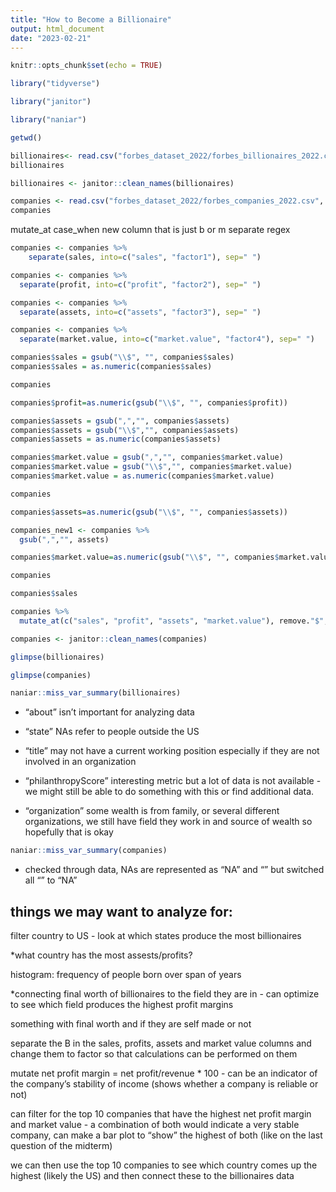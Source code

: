 ```yaml
---
title: "How to Become a Billionaire"
output: html_document
date: "2023-02-21"
---
```


```r
knitr::opts_chunk$set(echo = TRUE)
```

```r
library("tidyverse")

library("janitor")

library("naniar")
```

```r
getwd()
```

```r
billionaires<- read.csv("forbes_dataset_2022/forbes_billionaires_2022.csv", na="")
billionaires
```
```r
billionaires <- janitor::clean_names(billionaires)
```

```r
companies <- read.csv("forbes_dataset_2022/forbes_companies_2022.csv", na="")
companies
```
mutate_at
case_when
new column that is just b or m 
separate 
regex

```r
companies <- companies %>%
    separate(sales, into=c("sales", "factor1"), sep=" ")
```

```r
companies <- companies %>%
  separate(profit, into=c("profit", "factor2"), sep=" ")
```


```r
companies <- companies %>%
  separate(assets, into=c("assets", "factor3"), sep=" ")
```


```r
companies <- companies %>%
  separate(market.value, into=c("market.value", "factor4"), sep=" ")
```


```r
companies$sales = gsub("\\$", "", companies$sales)
companies$sales = as.numeric(companies$sales)

```
```r
companies
```


```r
companies$profit=as.numeric(gsub("\\$", "", companies$profit))
```

```r
companies$assets = gsub(",","", companies$assets)
companies$assets = gsub("\\$","", companies$assets)
companies$assets = as.numeric(companies$assets)
```

```r
companies$market.value = gsub(",","", companies$market.value)
companies$market.value = gsub("\\$","", companies$market.value)
companies$market.value = as.numeric(companies$market.value)
```


```r
companies
```

```r
companies$assets=as.numeric(gsub("\\$", "", companies$assets))
```

```r
companies_new1 <- companies %>%
  gsub(",","", assets)
```

```r
companies$market.value=as.numeric(gsub("\\$", "", companies$market.value))
```

```r
companies
```





```r
companies$sales
```


```r
companies %>%
  mutate_at(c("sales", "profit", "assets", "market.value"), remove."$", na.rm=T)
```


```r
companies <- janitor::clean_names(companies)
```

```r
glimpse(billionaires)
```

```r
glimpse(companies)
```

```r
naniar::miss_var_summary(billionaires)
```

- "about" isn't important for analyzing data

- "state" NAs refer to people outside the US

- "title" may not have a current working position especially if they are not involved in an organization

- "philanthropyScore" interesting metric but a lot of data is not available - we might still be able to do something with this or find additional data.

- "organization" some wealth is from family, or several different organizations, we still have field they work in and source of wealth so hopefully that is okay 


```r
naniar::miss_var_summary(companies)
```

- checked through data, NAs are represented as "NA" and "" but switched all "" to "NA"


## things we may want to analyze for: 

filter country to US - look at which states produce the most billionaires

*what country has the most assests/profits?

histogram: frequency of people born over span of years 

*connecting final worth of billionaires to the field they are in - can optimize to see which field produces the highest profit margins 

something with final worth and if they are self made or not 

separate the B in the sales, profits, assets and market value columns and change them to factor so that calculations can be performed on them

mutate net profit margin = net profit/revenue * 100 - can be an indicator of the company's stability of income (shows whether a company is reliable or not)

can filter for the top 10 companies that have the highest net profit margin and market value - a combination of both would indicate a very stable company, can make a bar plot to "show" the highest of both (like on the last question of the midterm)

we can then use the top 10 companies to see which country comes up the highest (likely the US) and then connect these to the billionaires data
